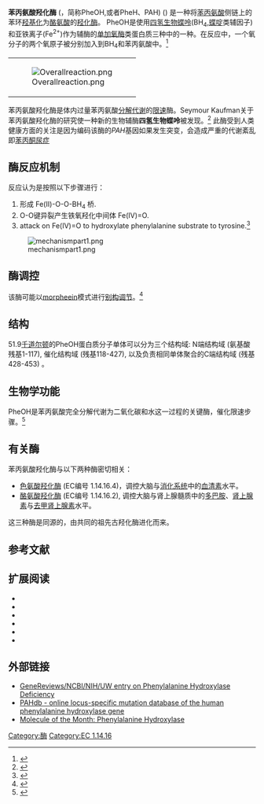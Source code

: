 {{PBB|geneid=5053}}
'''苯丙氨酸羟化酶''' ({{lang-en|Phenylalanine hydroxylase}}，简称PheOH,或者PheH、PAH) ({{EC number|1.14.16.1}}) 是一种将[[苯丙氨酸|苯丙氨酸]]侧链上的苯环[[羟基化|羟基化]]为[[酪氨酸|酪氨酸]]的[[羟化酶|羟化酶]]。 PheOH是使用[[四氢生物蝶呤|四氢生物蝶呤]](BH<sub>4</sub>,[[蝶啶|蝶啶]]类辅因子)和亚铁离子(Fe<sup>2+</sup>)作为辅酶的[[单加氧酶|单加氧酶]]类蛋白质三种中的一种。在反应中，一个氧分子的两个氧原子被分别加入到BH<sub>4</sub>和苯丙氨酸中。<ref name="Fitzpatrick1999">{{cite journal | author = Fitzpatrick PF | title = Tetrahydropterin-dependent amino acid hydroxylases | url = https://archive.org/details/sim_annual-review-of-biochemistry_1999_68/page/355 | journal = Annu. Rev. Biochem. | volume = 68 | issue = | pages = 355–81 | year = 1999 | pmid = 10872454 | doi = 10.1146/annurev.biochem.68.1.355 }}</ref>

{|
| [[File:Overallreaction.png|thumb]]
|}

苯丙氨酸羟化酶是体内过量苯丙氨酸[[分解代谢|分解代谢]]的[[限速步骤|限速]]酶。Seymour Kaufman关于苯丙氨酸羟化酶的研究使一种新的生物辅酶'''四氢生物蝶呤'''被发现。<ref name="pmid13525410">{{cite journal | author = KAUFMAN S | title = A new cofactor required for the enzymatic conversion of phenylalanine to tyrosine | journal = J. Biol. Chem. | volume = 230 | issue = 2 | pages = 931–9 | pmid = 13525410 | doi = |date=February 1958}}</ref> 此酶受到人类健康方面的关注是因为编码该酶的''PAH''基因如果发生突变，会造成严重的代谢紊乱即[[苯丙酮尿症|苯丙酮尿症]]

== 酶反应机制 ==

反应认为是按照以下步骤进行：

# 形成 Fe(II)-O-O-BH<sub>4</sub> 桥.
# O-O键异裂产生铁氧羟化中间体 Fe(IV)=O.
# attack on Fe(IV)=O to hydroxylate phenylalanine substrate to tyrosine.<ref name="Fitzpatrick_2003">{{cite journal | author = Fitzpatrick PF | title = Mechanism of aromatic amino acid hydroxylation | journal = Biochemistry | volume = 42 | issue = 48 | pages = 14083–91 | pmid = 14640675 | pmc = 1635487 | doi = 10.1021/bi035656u |date=December 2003}}</ref>

[[File:mechanismpart1.png|thumb]]

== 酶调控 ==

该酶可能以[[morpheein|morpheein]]模式进行[[别构调节|别构调节]]。<ref name="pmid22182754">{{cite journal | author = T. Selwood and E. K. Jaffe. | title = Dynamic dissociating homo-oligomers and the control of protein function. | journal = Arch. Biochem. Biophys. | volume = 519 | issue = 2 | pages = 131–43 | year = 2011 | pmid = 22182754 | url = http://www.ncbi.nlm.nih.gov/entrez/query.fcgi?cmd=Retrieve&db=PubMed&dopt=Citation&list_uids=22182754 | doi = 10.1016/j.abb.2011.11.020 | pmc = 3298769 | access-date = 2013-04-28 | archive-date = 2007-05-12 | archive-url = https://web.archive.org/web/20070512142732/http://www.ncbi.nlm.nih.gov/entrez/query.fcgi?cmd=Retrieve | dead-url = no }}</ref>

== 结构 ==

51.9[[千道尔顿|千道尔顿]]的PheOH蛋白质分子单体可以分为三个结构域: N端结构域 (氨基酸残基1-117), 催化结构域 (残基118-427), 以及负责相同单体聚合的C端结构域 (残基428-453) 。

== 生物学功能 ==

PheOH是苯丙氨酸完全分解代谢为二氧化碳和水这一过程的关键酶，催化限速步骤。<ref name="Kaufman_1999">{{cite journal | author = Kaufman S | title = A model of human phenylalanine metabolism in normal subjects and in phenylketonuric patients | journal = Proc. Natl. Acad. Sci. U.S.A. | volume = 96 | issue = 6 | pages = 3160–4 | pmid = 10077654 | pmc = 15912 | doi = 10.1073/pnas.96.6.3160| url = |date=March 1999}}</ref>

== 有关酶 ==

苯丙氨酸羟化酶与以下两种酶密切相关：

* [[色氨酸羟化酶|色氨酸羟化酶]] (EC编号 1.14.16.4)，调控大脑与[[消化系统|消化系统]]中的[[血清素|血清素]]水平。
* [[酪氨酸羟化酶|酪氨酸羟化酶]] (EC编号 1.14.16.2), 调控大脑与肾上腺髓质中的[[多巴胺|多巴胺]]、[[肾上腺素|肾上腺素]]与[[去甲肾上腺素|去甲肾上腺素]]水平。

这三种酶是同源的，由共同的祖先古羟化酶进化而来。

== 参考文献 ==
{{Reflist|2}}

== 扩展阅读 ==
{{Refbegin |2}}
* {{cite journal | author=Eisensmith RC, Woo SL |title=Molecular basis of phenylketonuria and related hyperphenylalaninemias: mutations and polymorphisms in the human phenylalanine hydroxylase gene. |journal=Hum. Mutat. |volume=1 |issue= 1|pages= 13–23 |year= 1993 |pmid= 1301187 |doi= 10.1002/humu.1380010104 }}
* {{cite journal | author=Konecki DS, Lichter-Konecki U |title=The phenylketonuria locus: current knowledge about alleles and mutations of the phenylalanine hydroxylase gene in various populations. |journal=Hum. Genet. |volume=87 |issue= 4 |pages= 377–88 |year= 1991 |pmid= 1679029| doi=10.1007/BF00197152}}
* {{cite journal | author=Cotton RG |title=Heterogeneity of phenylketonuria at the clinical, protein and DNA levels. |journal=J. Inherit. Metab. Dis. |volume=13 |issue= 5 |pages= 739–50 |year= 1991 |pmid= 2246858 |doi=10.1007/BF01799577 }}
* {{cite journal | author=Erlandsen H, Fusetti F, Martinez A, ''et al.'' |title=Crystal structure of the catalytic domain of human phenylalanine hydroxylase reveals the structural basis for phenylketonuria. |journal=Nat. Struct. Biol. |volume=4 |issue= 12 |pages= 995–1000 |year= 1998 |pmid= 9406548 |doi=10.1038/nsb1297-995 }}
* {{cite journal | author=Waters PJ, Parniak MA, Nowacki P, Scriver CR |title=In vitro expression analysis of mutations in phenylalanine hydroxylase: linking genotype to phenotype and structure to function. |journal=Hum. Mutat. |volume=11 |issue= 1 |pages= 4–17 |year= 1998 |pmid= 9450897 |doi= 10.1002/(SICI)1098-1004(1998)11:13.0.CO;2-L }}
* {{cite journal | author=Waters PJ |title=How PAH gene mutations cause hyper-phenylalaninemia and why mechanism matters: insights from in vitro expression. |journal=Hum. Mutat. |volume=21 |issue= 4 |pages= 357–69 |year= 2003 |pmid= 12655545 |doi= 10.1002/humu.10197 }}
{{Refend}}

== 外部链接 ==

* [http://www.ncbi.nlm.nih.gov/bookshelf/br.fcgi?book=gene&part=pku GeneReviews/NCBI/NIH/UW entry on Phenylalanine Hydroxylase Deficiency] {{Wayback|url=http://www.ncbi.nlm.nih.gov/bookshelf/br.fcgi?book=gene&part=pku |date=20100602103025 }}
* [https://web.archive.org/web/20130718162051/http://www.pahdb.mcgill.ca/ PAHdb - online locus-specific mutation database of the human phenylalanine hydroxylase gene]
* [http://www.rcsb.org/pdb/101/motm.do?momID=61 Molecule of the Month: Phenylalanine Hydroxylase] {{Wayback|url=http://www.rcsb.org/pdb/101/motm.do?momID=61 |date=20151016004806 }}

{{Amino acid metabolism enzymes}}

{{双加氧酶}}
[[Category:酶|Category:酶]]
[[Category:EC_1.14.16|Category:EC 1.14.16]]